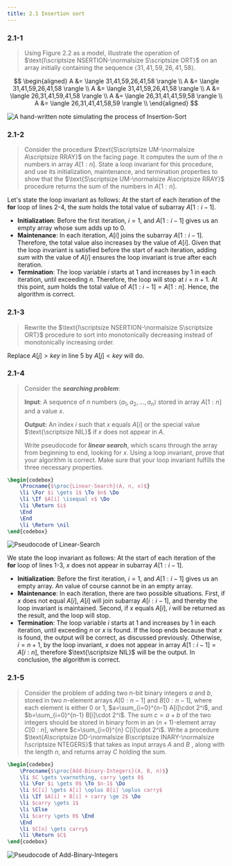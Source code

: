 ```yaml
---
title: 2.1 Insertion sort
---
```


### 2.1-1

> Using Figure 2.2 as a model, illustrate the operation of $\text{I\scriptsize NSERTION-\normalsize S\scriptsize ORT}$ on an array initially containing the sequence $\langle 31, 41, 59, 26, 41, 58 \rangle$.

$$
\begin{aligned}
A &= \langle 31,41,59,26,41,58 \rangle \\
A &= \langle 31,41,59,26,41,58 \rangle \\
A &= \langle 31,41,59,26,41,58 \rangle \\
A &= \langle 26,31,41,59,41,58 \rangle \\
A &= \langle 26,31,41,41,59,58 \rangle \\
A &= \langle 26,31,41,41,58,59 \rangle \\
\end{aligned}
$$


<Image src={image1} alt="A hand-written note simulating the process of Insertion-Sort"/>

### 2.1-2

> Consider the procedure $\text{S\scriptsize UM-\normalsize A\scriptsize RRAY}$ on the facing page. It computes the sum of the $n$ numbers in array $A[1:n]$. State a loop invariant for this procedure, and use its initialization, maintenance, and termination properties to show that the $\text{S\scriptsize UM-\normalsize A\scriptsize RRAY}$ procedure returns the sum of the numbers in $A[1:n]$.

Let's state the loop invariant as follows: At the start of each iteration of the $\textbf{for}$ loop of lines 2-4, the $sum$ holds the total value of subarray $A[1:i-1]$.

- **Initialization**: Before the first iteration, $i=1$, and $A[1:i-1]$ gives us an empty array whose sum adds up to $0$.
- **Maintenance**: In each iteration, $A[i]$ joins the subarray $A[1:i-1]$. Therefore, the total value also increases by the value of $A[i]$. Given that the loop invariant is satisfied before the start of each iteration, adding $sum$ with the value of $A[i]$ ensures the loop invariant is true after each iteration.
- **Termination**: The loop variable $i$ starts at $1$ and increases by $1$ in each iteration, until exceeding $n$. Therefore, the loop will stop at $i=n+1$.  At this point, $sum$ holds the total value of $A[1:i-1]=A[1:n]$. Hence, the algorithm is correct.

### 2.1-3

> Rewrite the $\text{I\scriptsize NSERTION-\normalsize S\scriptsize ORT}$ procedure to sort into monotonically decreasing instead of monotonically increasing order.

Replace $A[j] > key$ in line 5 by $A[j] < key$ will do.

### 2.1-4

> Consider the ***searching problem***:
>
> **Input**: A sequence of $n$ numbers $\langle a_1, a_2, \ldots, a_n \rangle$ stored in array $A[1:n]$ and a value $x$.
>
> **Output:** An index $i$ such that $x$ equals $A[i]$ or the special value $\text{\scriptsize NIL}$ if $x$ does not appear in $A$.
>
> Write pseudocode for ***linear search***, which scans through the array from beginning to end, looking for $x$. Using a loop invariant, prove that your algorithm is correct. Make sure that your loop invariant fulfills the three necessary properties.

```tex
\begin{codebox}
    \Procname{$\proc{Linear-Search}(A, n, x)$}
    \li \For $i \gets 1$ \To $n$ \Do
    \li \If $A[i] \isequal x$ \Do
    \li \Return $i$
    \End
    \End
    \li \Return \nil
\end{codebox}
```


<Image src={image2} width={image2.width/3} alt="Pseudocode of Linear-Search" />

We state the loop invariant as follows: At the start of each iteration of the $\textbf{for}$ loop of lines 1-3, $x$ does not appear in subarray $A[1:i-1]$.

- **Initialization**: Before the first iteration, $i=1$, and $A[1:i-1]$ gives us an empty array. An value of course cannot be in an empty array.
- **Maintenance**: In each iteration, there are two possible situations. First, if $x$ does not equal $A[i]$, $A[i]$ will join subarray $A[i:i-1]$, and thereby the loop invariant is maintained. Second, if $x$ equals $A[i]$, $i$ will be returned as the result, and the loop will stop.
- **Termination**: The loop variable $i$ starts at $1$ and increases by $1$ in each iteration, until exceeding $n$ or $x$ is found. If the loop ends because that $x$ is found, the output will be correct, as discussed previously. Otherwise, $i=n+1$, by the loop invariant, $x$ does not appear in array $A[1:i-1]=A[i:n]$, therefore $\text{\scriptsize NIL}$ will be the output. In conclusion, the algorithm is correct.

### 2.1-5

> Consider the problem of adding two $n$-bit binary integers $a$ and $b$, stored in two $n$-element arrays $A[0:n-1]$ and $B[0:n-1]$, where each element is either $0$ or $1$, $a=\sum_{i=0}^{n-1} A[i]\cdot 2^i$, and $b=\sum_{i=0}^{n-1} B[i]\cdot 2^i$. The sum $c=a+b$ of the two integers should be stored in binary form in an $(n+1)$-element array $C[0:n]$, where $c=\sum_{i=0}^{n} C[i]\cdot 2^i$. Write a procedure $\text{A\scriptsize DD-\normalsize B\scriptsize INARY-\normalsize I\scriptsize NTEGERS}$ that takes as input arrays $A$ and $B$ , along with the length $n$, and returns array $C$ holding the sum.

```tex
\begin{codebox}
    \Procname{$\proc{Add-Binary-Integers}(A, B, n)$}
    \li $C \gets \varnothing, carry \gets 0$
    \li \For $i \gets 0$ \To $n-1$ \Do
    \li $C[i] \gets A[i] \oplus B[i] \oplus carry$
    \li \If $A[i] + B[i] + carry \ge 2$ \Do
    \li $carry \gets 1$
    \li \Else
    \li $carry \gets 0$ \End
    \End
    \li $C[n] \gets carry$
    \li \Return $C$
\end{codebox}
```


<Image src={image3} width={image3.width/3} alt="Pseudocode of Add-Binary-Integers" />